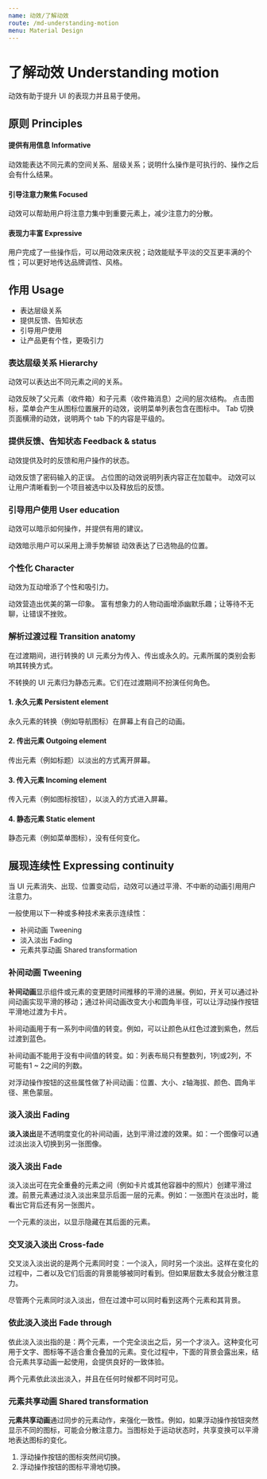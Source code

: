 ```yaml
---
name: 动效/了解动效
route: /md-understanding-motion
menu: Material Design
---
```



# 了解动效 Understanding motion

动效有助于提升 UI 的表现力并且易于使用。

## 原则 Principles


<Row gutter={48}>
  <Col xs={24} sm={12} md={8}>
    <ImageWithTitle video={informative}>
      <h4>提供有用信息 Informative</h4>
      <p>动效能表达不同元素的空间关系、层级关系；说明什么操作是可执行的、操作之后会有什么结果。</p>
    </ImageWithTitle>
  </Col>
  <Col xs={24} sm={12} md={8}>
    <ImageWithTitle video={attention}>
      <h4>引导注意力聚焦 Focused</h4>
      <p>动效可以帮助用户将注意力集中到重要元素上，减少注意力的分散。</p>
    </ImageWithTitle>
  </Col>
  <Col xs={24} sm={12} md={8}>
    <ImageWithTitle video={expressive}>
      <h4>表现力丰富 Expressive</h4>
      <p>用户完成了一些操作后，可以用动效来庆祝；动效能赋予平淡的交互更丰满的个性；可以更好地传达品牌调性、风格。</p>
    </ImageWithTitle>
  </Col>
</Row>

## 作用 Usage

* 表达层级关系
* 提供反馈、告知状态
* 引导用户使用
* 让产品更有个性，更吸引力

### 表达层级关系 Hierarchy

动效可以表达出不同元素之间的关系。


<ImageWithTitle video={hierarchParentChild}>
  动效反映了父元素（收件箱）和子元素（收件箱消息）之间的层次结构。
</ImageWithTitle>

<Row gutter={48}>
  <Col xs={24} sm={12}>
    <ImageWithTitle video={hierarchyMenu}>
      点击图标，菜单会产生从图标位置展开的动效，说明菜单列表包含在图标中。
    </ImageWithTitle>
  </Col>
  <Col xs={24} sm={12}>
    <ImageWithTitle video={hierarchyPeer}>
      Tab 切换页面横滑的动效，说明两个 tab 下的内容是平级的。
    </ImageWithTitle>
  </Col>
</Row>

### 提供反馈、告知状态 Feedback & status

动效提供及时的反馈和用户操作的状态。


<Row gutter={48}>
  <Col xs={24} sm={12}>
    <ImageWithTitle video={feedbackPassword}>
      动效反馈了密码输入的正误。
    </ImageWithTitle>
  </Col>
  <Col xs={24} sm={12}>
    <ImageWithTitle video={feedbackLoading}>
      占位图的动效说明列表内容正在加载中。
    </ImageWithTitle>
  </Col>
</Row>

<ImageWithTitle video={feedbackTouch}>
  动效可以让用户清晰看到一个项目被选中以及释放后的反馈。
</ImageWithTitle>

### 引导用户使用 User education

动效可以暗示如何操作，并提供有用的建议。


<Row gutter={48}>
  <Col xs={24} sm={12}>
    <ImageWithTitle video={usereducationGesture}>
      动效暗示用户可以采用上滑手势解锁
    </ImageWithTitle>
  </Col>
  <Col xs={24} sm={12}>
    <ImageWithTitle video={usereducationCart}>
      动效表达了已选物品的位置。
    </ImageWithTitle>
  </Col>
</Row>

### 个性化 Character

动效为互动增添了个性和吸引力。


<Row gutter={48}>
  <Col xs={24} sm={12}>
    <ImageWithTitle video={craneLaunch}>
      动效营造出优美的第一印象。
    </ImageWithTitle>
  </Col>
  <Col xs={24} sm={12}>
    <ImageWithTitle video={juggler}>
      富有想象力的人物动画增添幽默乐趣；让等待不无聊，让错误不挫败。
    </ImageWithTitle>
  </Col>
</Row>

### 解析过渡过程 Transition anatomy


在过渡期间，进行转换的 UI 元素分为传入、传出或永久的。元素所属的类别会影响其转换方式。

不转换的 UI 元素归为静态元素。它们在过渡期间不扮演任何角色。

<ImageWithTitle video={topappbar}>
  <h4>1. 永久元素 Persistent element</h4>
  <p>永久元素的转换（例如导航图标）在屏幕上有自己的动画。</p>
  <h4>2. 传出元素 Outgoing element</h4>
  <p>传出元素（例如标题）以淡出的方式离开屏幕。</p>
  <h4>3. 传入元素 Incoming element</h4>
  <p>传入元素（例如图标按钮），以淡入的方式进入屏幕。</p>
  <h4>4. 静态元素 Static element</h4>
  <p>静态元素（例如菜单图标），没有任何变化。</p>
</ImageWithTitle>

## 展现连续性 Expressing continuity

当 UI 元素消失、出现、位置变动后，动效可以通过平滑、不中断的动画引用用户注意力。

一般使用以下一种或多种技术来表示连续性：

* 补间动画 Tweening
* 淡入淡出 Fading
* 元素共享动画 Shared transformation

### 补间动画 Tweening

**补间动画**显示组件或元素的变更随时间推移的平滑的进展。例如，开关可以通过补间动画实现平滑的移动；通过补间动画改变大小和圆角半径，可以让浮动操作按钮平滑地过渡为卡片。

补间动画用于有一系列中间值的转变。例如，可以让颜色从红色过渡到紫色，然后过渡到蓝色。

补间动画不能用于没有中间值的转变。如：列表布局只有整数列，1列或2列，不可能有1 ~ 2之间的列数。


<ImageWithTitle video={tweening}>
  对浮动操作按钮的这些属性做了补间动画：位置、大小、z轴海拔、颜色、圆角半径、黑色蒙层。
</ImageWithTitle>

### 淡入淡出 Fading

**淡入淡出**是不透明度变化的补间动画，达到平滑过渡的效果。如：一个图像可以通过淡出淡入切换到另一张图像。


### 淡入淡出 Fade

淡入淡出可在完全重叠的元素之间（例如卡片或其他容器中的照片）创建平滑过渡。前景元素通过淡入淡出来显示后面一层的元素。例如：一张图片在淡出时，能看出它背后还有另一张图片。


<ImageWithTitle video={dissolve}>
  一个元素的淡出，以显示隐藏在其后面的元素。
</ImageWithTitle>

### 交叉淡入淡出 Cross-fade

交叉淡入淡出说的是两个元素同时变：一个淡入，同时另一个淡出。这样在变化的过程中，二者以及它们后面的背景能够被同时看到。但如果层数太多就会分散注意力。


<ImageWithTitle video={crossFade}>
  尽管两个元素同时淡入淡出，但在过渡中可以同时看到这两个元素和其背景。
</ImageWithTitle>

### 依此淡入淡出 Fade through

依此淡入淡出指的是：两个元素，一个完全淡出之后，另一个才淡入。这种变化可用于文字、图标等不适合重合叠加的元素。变化过程中，下面的背景会露出来，结合元素共享动画一起使用，会提供良好的一致体验。


<ImageWithTitle video={fadeThrough}>
  两个元素依此淡出淡入，并且在任何时候都不同时可见。
</ImageWithTitle>

### 元素共享动画 Shared transformation

**元素共享动画**通过同步的元素动作，来强化一致性。例如，如果浮动操作按钮突然显示不同的图标，可能会分散注意力。当图标处于运动状态时，共享变换可以平滑地表达图标的变化。


<ImageWithTitle video={cutonaction}>
  <ol>
    <li>浮动操作按钮的图标突然间切换。</li>
    <li>浮动操作按钮的图标平滑地切换。</li>
  </ol>
</ImageWithTitle>
